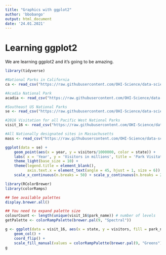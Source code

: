 ```yaml
---
title: "Graphics with ggplot2"
author: 'bbobango'
output: html_document
date: '24.01.2021'
---
```


# Learning ggplot2

We are learning ggplot2 and it's going to be amazing.

```r
library(tidyverse)

#National Parks in California
ca <- read_csv("https://raw.githubusercontent.com/OHI-Science/data-science-training/master/data/ca.csv") 

#Acadia National Park
acadia <- read_csv("https://raw.githubusercontent.com/OHI-Science/data-science-training/master/data/acadia.csv")

#Southeast US National Parks
se <- read_csv("https://raw.githubusercontent.com/OHI-Science/data-science-training/master/data/se.csv")

#2016 Visitation for all Pacific West National Parks
visit_16 <- read_csv("https://raw.githubusercontent.com/OHI-Science/data-science-training/master/data/visit_16.csv")

#All Nationally designated sites in Massachusetts
mass <- read_csv("https://raw.githubusercontent.com/OHI-Science/data-science-training/master/data/mass.csv")
```
```r
ggplot(data = se) +
    geom_point(aes(x = year, y = visitors/1000000, color = state)) +
    labs( x = 'Year', y = 'Visitors in millions', title = 'Park Visitation') +
    theme_light(base_size = 10) +
    theme(legend.title = element_blank(), 
          axis.text.x = element_text(angle = 45, hjust = 1, size = 6)) +
    scale_x_continuous(n.breaks = 50) + scale_y_continuous(n.breaks = 20)
```
```r
library(RColorBrewer)
library(colorRamps)

## See available palettes
display.brewer.all()

## You need to expand palette size
colourCount <- length(unique(visit_16$park_name)) # number of levels
getPalette <- colorRampPalette(brewer.pal(9, "Spectral"))

g <- ggplot(data = visit_16, aes(x = state, y = visitors, fill = park_name)) +
    geom_col() +
    coord_flip() +
    scale_fill_manual(values = colorRampPalette(brewer.pal(9, "Greens"))(colourCount))
g
```


